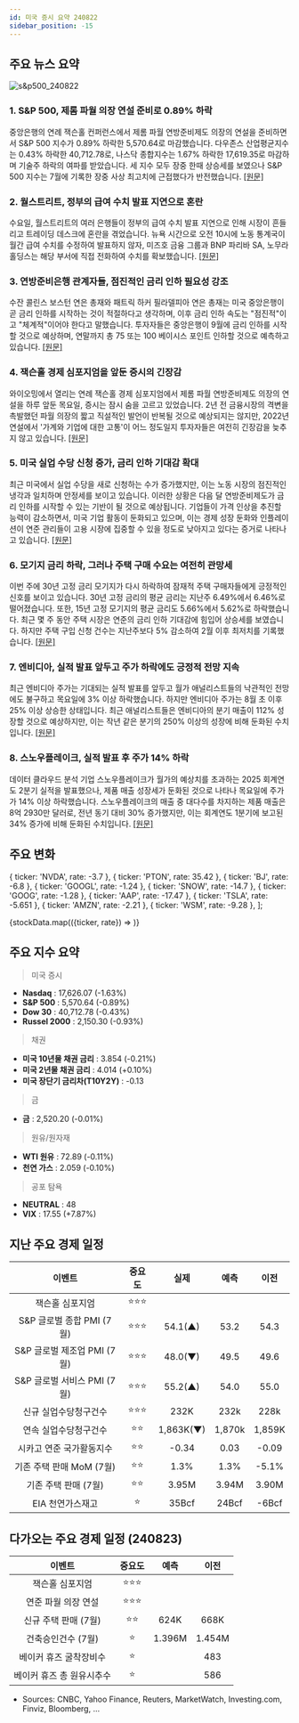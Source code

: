 ```yaml
---
id: 미국 증시 요약 240822
sidebar_position: -15
---
```


## 주요 뉴스 요약

![s&p500_240822](/map/240822.png)

### 1. **S&P 500, 제롬 파월 의장 연설 준비로 0.89% 하락**

중앙은행의 연례 잭슨홀 컨퍼런스에서 제롬 파월 연방준비제도 의장의 연설을 준비하면서 S&P 500 지수가 0.89% 하락한 5,570.64로 마감했습니다. 다우존스 산업평균지수는 0.43% 하락한 40,712.78로, 나스닥 종합지수는 1.67% 하락한 17,619.35로 마감하며 기술주 하락의 여파를 받았습니다. 세 지수 모두 장중 한때 상승세를 보였으나 S&P 500 지수는 7월에 기록한 장중 사상 최고치에 근접했다가 반전했습니다. [[원문]](https://www.cnbc.com/2024/08/21/stock-market-today-live-updates.html)

### 2. **월스트리트, 정부의 급여 수치 발표 지연으로 혼란**

수요일, 월스트리트의 여러 은행들이 정부의 급여 수치 발표 지연으로 인해 시장이 흔들리고 트레이딩 데스크에 혼란을 겪었습니다. 뉴욕 시간으로 오전 10시에 노동 통계국이 월간 급여 수치를 수정하여 발표하지 않자, 미즈호 금융 그룹과 BNP 파리바 SA, 노무라 홀딩스는 해당 부서에 직접 전화하여 수치를 확보했습니다. [[원문]](https://www.bloomberg.com/news/articles/2024-08-21/banks-obtained-key-jobs-revisions-data-while-report-was-delayed)

### 3. **연방준비은행 관계자들, 점진적인 금리 인하 필요성 강조**

수잔 콜린스 보스턴 연은 총재와 패트릭 하커 필라델피아 연은 총재는 미국 중앙은행이 곧 금리 인하를 시작하는 것이 적절하다고 생각하며, 이후 금리 인하 속도는 "점진적"이고 "체계적"이어야 한다고 말했습니다. 투자자들은 중앙은행이 9월에 금리 인하를 시작할 것으로 예상하며, 연말까지 총 75 또는 100 베이시스 포인트 인하할 것으로 예측하고 있습니다. [[원문]](https://www.bloomberg.com/news/articles/2024-08-22/fed-s-collins-says-soon-appropriate-to-begin-easing-policy)

### 4. **잭슨홀 경제 심포지엄을 앞둔 증시의 긴장감**

와이오밍에서 열리는 연례 잭슨홀 경제 심포지엄에서 제롬 파월 연방준비제도 의장의 연설을 하루 앞둔 목요일, 증시는 잠시 숨을 고르고 있었습니다. 2년 전 금융시장의 격변을 촉발했던 파월 의장의 짧고 직설적인 발언이 반복될 것으로 예상되지는 않지만, 2022년 연설에서 '가계와 기업에 대한 고통'이 어느 정도일지 투자자들은 여전히 긴장감을 늦추지 않고 있습니다. [[원문]](https://www.marketwatch.com/story/jerome-powells-jackson-hole-speech-could-rally-stocks-around-a-soft-landing-but-messaging-is-key-8f36894b)

### 5. **미국 실업 수당 신청 증가, 금리 인하 기대감 확대**

최근 미국에서 실업 수당을 새로 신청하는 수가 증가했지만, 이는 노동 시장의 점진적인 냉각과 일치하며 안정세를 보이고 있습니다. 이러한 상황은 다음 달 연방준비제도가 금리 인하를 시작할 수 있는 기반이 될 것으로 예상됩니다. 기업들이 가격 인상을 추진할 능력이 감소하면서, 미국 기업 활동이 둔화되고 있으며, 이는 경제 성장 둔화와 인플레이션이 연준 관리들이 고용 시장에 집중할 수 있을 정도로 낮아지고 있다는 증거로 나타나고 있습니다. [[원문]](https://www.reuters.com/markets/us/us-jobless-claims-rise-latest-week-2024-08-22/)

### 6. **모기지 금리 하락, 그러나 주택 구매 수요는 여전히 관망세**

이번 주에 30년 고정 금리 모기지가 다시 하락하여 잠재적 주택 구매자들에게 긍정적인 신호를 보이고 있습니다. 30년 고정 금리의 평균 금리는 지난주 6.49%에서 6.46%로 떨어졌습니다. 또한, 15년 고정 모기지의 평균 금리도 5.66%에서 5.62%로 하락했습니다. 최근 몇 주 동안 주택 시장은 연준의 금리 인하 기대감에 힘입어 상승세를 보였습니다. 하지만 주택 구입 신청 건수는 지난주보다 5% 감소하여 2월 이후 최저치를 기록했습니다. [[원문]](https://www.reuters.com/markets/us/us-jobless-claims-rise-latest-week-2024-08-22/)

### 7. **엔비디아, 실적 발표 앞두고 주가 하락에도 긍정적 전망 지속**

최근 엔비디아 주가는 기대되는 실적 발표를 앞두고 월가 애널리스트들의 낙관적인 전망에도 불구하고 목요일에 3% 이상 하락했습니다. 하지만 엔비디아 주가는 8월 초 이후 25% 이상 상승한 상태입니다. 최근 애널리스트들은 엔비디아의 분기 매출이 112% 성장할 것으로 예상하지만, 이는 작년 같은 분기의 250% 이상의 성장에 비해 둔화된 수치입니다. [[원문]](https://finance.yahoo.com/news/nvidia-stock-slips-ahead-of-earnings-release-as-wall-street-reiterates-bullish-outlook-175404516.html)

### 8. **스노우플레이크, 실적 발표 후 주가 14% 하락**

데이터 클라우드 분석 기업 스노우플레이크가 월가의 예상치를 초과하는 2025 회계연도 2분기 실적을 발표했으나, 제품 매출 성장세가 둔화된 것으로 나타나 목요일에 주가가 14% 이상 하락했습니다. 스노우플레이크의 매출 중 대다수를 차지하는 제품 매출은 8억 2930만 달러로, 전년 동기 대비 30% 증가했지만, 이는 회계연도 1분기에 보고된 34% 증가에 비해 둔화된 수치입니다. [[원문]](https://www.cnbc.com/2024/08/22/snowflake-stock-down-on-decelerating-product-revenue-growth.html)

## 주요 변화

  { ticker: 'NVDA', rate: -3.7 },
  { ticker: 'PTON', rate: 35.42 },
  { ticker: 'BJ', rate: -6.8 },
  { ticker: 'GOOGL', rate: -1.24 },
  { ticker: 'SNOW', rate: -14.7 },
  { ticker: 'GOOG', rate: -1.28 },
  { ticker: 'AAP', rate: -17.47 },
  { ticker: 'TSLA', rate: -5.651 },
  { ticker: 'AMZN', rate: -2.21 },
  { ticker: 'WSM', rate: -9.28 },
];

{stockData.map(({ticker, rate}) => <StockCardMini key={ticker} ticker={ticker} rate={rate}></StockCardMini>)}

## 주요 지수 요약

> 미국 증시

- **Nasdaq** : 17,626.07 (-1.63%)
- **S&P 500** : 5,570.64 (-0.89%)
- **Dow 30** : 40,712.78 (-0.43%)
- **Russel 2000** : 2,150.30 (-0.93%)

> 채권

- **미국 10년물 채권 금리** : 3.854 (-0.21%)
- **미국 2년물 채권 금리** : 4.014 (+0.10%)
- **미국 장단기 금리차(T10Y2Y)** : -0.13

> 금

- **금** : 2,520.20 (-0.01%)

> 원유/원자재

- **WTI 원유** : 72.89 (-0.11%)
- **천연 가스** : 2.059 (-0.10%)

> 공포 탐욕

- **NEUTRAL** : 48
- **VIX** : 17.55 (+7.87%)

## 지난 주요 경제 일정

|           이벤트            | 중요도 |   실제    |  예측  |  이전  |
| :-------------------------: | :----: | :-------: | :----: | :----: |
|       잭슨홀 심포지엄       | ⭐⭐⭐ |           |        |        |
|  S&P 글로벌 종합 PMI (7월)  | ⭐⭐⭐ |  54.1(▲)  |  53.2  |  54.3  |
| S&P 글로벌 제조업 PMI (7월) | ⭐⭐⭐ |  48.0(▼)  |  49.5  |  49.6  |
| S&P 글로벌 서비스 PMI (7월) | ⭐⭐⭐ |  55.2(▲)  |  54.0  |  55.0  |
|    신규 실업수당청구건수    | ⭐⭐⭐ |   232K    |  232k  |  228k  |
|    연속 실업수당청구건수    |  ⭐⭐  | 1,863K(▼) | 1,870k | 1,859K |
|  시카고 연준 국가활동지수   |  ⭐⭐  |   -0.34   |  0.03  | -0.09  |
|  기존 주택 판매 MoM (7월)   |  ⭐⭐  |   1.3%    |  1.3%  | -5.1%  |
|    기존 주택 판매 (7월)     |  ⭐⭐  |   3.95M   | 3.94M  | 3.90M  |
|      EIA 천연가스재고       |   ⭐   |   35Bcf   | 24Bcf  | -6Bcf  |

## 다가오는 주요 경제 일정 (240823)

|          이벤트           | 중요도 |  예측  |  이전  |
| :-----------------------: | :----: | :----: | :----: |
|      잭슨홀 심포지엄      | ⭐⭐⭐ |        |        |
|    연준 파월 의장 연설    | ⭐⭐⭐ |        |        |
|   신규 주택 판매 (7월)    |  ⭐⭐  |  624K  |  668K  |
|    건축승인건수 (7월)     |   ⭐   | 1.396M | 1.454M |
|  베이커 휴즈 굴착장비수   |   ⭐   |        |  483   |
| 베이커 휴즈 총 원유시추수 |   ⭐   |        |  586   |

- Sources: CNBC, Yahoo Finance, Reuters, MarketWatch, Investing.com, Finviz, Bloomberg, ...
